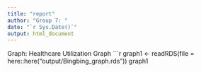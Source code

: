 ```yaml
---
title: "report"
author: "Group 7: "
date: "`r Sys.Date()`"
output: html_document
---
```


Graph: Healthcare Utilization Graph
```r
graph1 <- readRDS(file = here::here("output/Bingbing_graph.rds"))
graph1